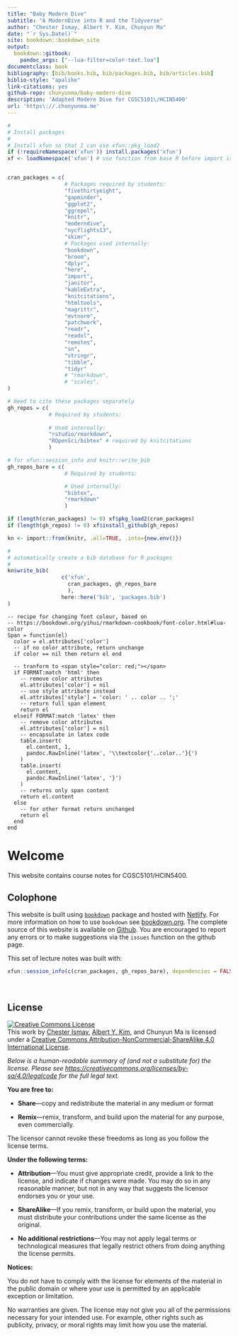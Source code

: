 ```yaml
--- 
title: "Baby Modern Dive"
subtitle: "A ModernDive into R and the Tidyverse"
author: "Chester Ismay, Albert Y. Kim, Chunyun Ma"
date: "`r Sys.Date()`"
site: bookdown::bookdown_site
output: 
  bookdown::gitbook: 
    pandoc_args: ["--lua-filter=color-text.lua"]
documentclass: book
bibliography: [bib/books.bib, bib/packages.bib, bib/articles.bib]
biblio-style: "apalike"
link-citations: yes
github-repo: chunyunma/baby-modern-dive
description: 'Adapted Modern Dive for CGSC5101\/HCIN5400'
url: 'https\://.chunyunma.me'
---
```



```r
#
# Install packages
#
# Install xfun so that I can use xfun::pkg_load2
if (!requireNamespace('xfun')) install.packages('xfun')
xf <- loadNamespace('xfun') # use function from base R before import is installed


cran_packages = c(
                  # Packages required by students: 
                  "fivethirtyeight", 
                  "gapminder", 
                  "ggplot2", 
                  "ggrepel", 
                  "knitr", 
                  "moderndive", 
                  "nycflights13", 
                  "skimr", 
                  # Packages used internally: 
                  "bookdown", 
                  "broom", 
                  "dplyr", 
                  "here", 
                  "import", 
                  "janitor", 
                  "kableExtra", 
                  "knitcitations", 
                  "htmltools", 
                  "magrittr", 
                  "mvtnorm", 
                  "patchwork", 
                  "readr", 
                  "readxl", 
                  "remotes", 
                  "sn", 
                  "stringr", 
                  "tibble", 
                  "tidyr"
                  # "rmarkdown", 
                  # "scales", 
)

# Need to cite these packages separately
gh_repos = c(
             # Required by students:
             
             # Used internally: 
             "rstudio/rmarkdown", 
             "ROpenSci/bibtex" # required by knitcitations
             )

# for xfun::session_info and knitr::write_bib
gh_repos_bare = c(
                  # Required by students:

                  # Used internally: 
                  "bibtex", 
                  "rmarkdown"
                  )

if (length(cran_packages) != 0) xf$pkg_load2(cran_packages)
if (length(gh_repos) != 0) xf$install_github(gh_repos)
```

```r
kn <- import::from(knitr, .all=TRUE, .into={new.env()})

#
# automatically create a bib database for R packages
#
kn$write_bib(
                 c('xfun', 
                   cran_packages, gh_repos_bare
                   ), 
                 here::here('bib', 'packages.bib')
)
```

```cat
-- recipe for changing font colour, based on 
-- https://bookdown.org/yihui/rmarkdown-cookbook/font-color.html#lua-color
Span = function(el)
  color = el.attributes['color']
  -- if no color attribute, return unchange
  if color == nil then return el end
  
  -- tranform to <span style="color: red;"></span>
  if FORMAT:match 'html' then
    -- remove color attributes
    el.attributes['color'] = nil
    -- use style attribute instead
    el.attributes['style'] = 'color: ' .. color .. ';'
    -- return full span element
    return el
  elseif FORMAT:match 'latex' then
    -- remove color attributes
    el.attributes['color'] = nil
    -- encapsulate in latex code
    table.insert(
      el.content, 1,
      pandoc.RawInline('latex', '\\textcolor{'..color..'}{')
    )
    table.insert(
      el.content,
      pandoc.RawInline('latex', '}')
    )
    -- returns only span content
    return el.content
  else
    -- for other format return unchanged
    return el
  end
end
```

# Welcome {-#welcome}

This website contains course notes for CGSC5101/HCIN5400. 

## Colophone {-}

This website is built using [`bookdown`](https://github.com/rstudio/bookdown) package 
and hosted with [Netlify](https://www.netlify.com/). 
For more information on how to use `bookdown` 
see [bookdown.org](https://bookdown.org/). 
The complete source of this website is available on 
[Github](https://github.com/chunyunma/baby-modern-dive). 
You are encouraged to report any errors or to make suggestions 
via the `issues` function on the github page. 

This set of lecture notes was built with: 

```r
xfun::session_info(c(cran_packages, gh_repos_bare), dependencies = FALSE)
```


</br>

## License {-}

<a rel="license" href="http://creativecommons.org/licenses/by-nc-sa/4.0/"><img alt="Creative Commons License" style="border-width:0" src="https://i.creativecommons.org/l/by-nc-sa/4.0/88x31.png" /></a><br />This work by [Chester Ismay](https://chester.rbind.io/), [Albert Y. Kim](https://rudeboybert.rbind.io/), and Chunyun Ma is licensed under a <a rel="license" href="http://creativecommons.org/licenses/by-nc-sa/4.0/">Creative Commons Attribution-NonCommercial-ShareAlike 4.0 International License</a>.

*Below is a human-readable summary of (and not a substitute for) the license.
Please see <https://creativecommons.org/licenses/by-sa/4.0/legalcode> for the full legal text.*

**You are free to:**

- **Share**---copy and redistribute the material in any medium or format

- **Remix**---remix, transform, and build upon the material for any
  purpose, even commercially.

The licensor cannot revoke these freedoms as long as you follow the
license terms.

**Under the following terms:**

- **Attribution**---You must give appropriate credit, provide a link
  to the license, and indicate if changes were made. You may do so in
  any reasonable manner, but not in any way that suggests the licensor
  endorses you or your use.
  
- **ShareAlike**---If you remix, transform, or build upon the material, 
  you must distribute your contributions under the same license as the original. 

- **No additional restrictions**---You may not apply legal terms or
  technological measures that legally restrict others from doing
  anything the license permits.

**Notices:**

You do not have to comply with the license for elements of the
material in the public domain or where your use is permitted by an
applicable exception or limitation.

No warranties are given. The license may not give you all of the
permissions necessary for your intended use. For example, other rights
such as publicity, privacy, or moral rights may limit how you use the
material.

